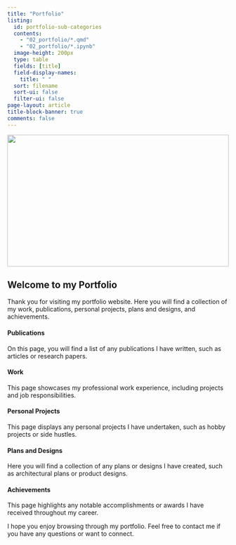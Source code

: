 ```yaml
---
title: "Portfolio"
listing:
  id: portfolio-sub-categories
  contents: 
    - "02_portfolio/*.qmd"
    - "02_portfolio/*.ipynb"
  image-height: 200px
  type: table
  fields: [title]
  field-display-names:
    title: " "
  sort: filename
  sort-ui: false
  filter-ui: false
page-layout: article
title-block-banner: true
comments: false
---
```


<!-- <div style="width: 100%; height: 300px; overflow: hidden;">
  <img src="portfolio_diego-ph-fIq0tET6llw-unsplash.jpg" style="position: relative; top: -25px; width: 100%;">
</div> -->

<!-- <div style=		
    "background-image: url(portfolio_diego-ph-fIq0tET6llw-unsplash.jpg);
    width: 100%;
    height: 400px;
    background-position: 50% 40%;
    /* background-attachment: fixed; */
    background-size: cover;">
</div> -->

<!-- ::: {style="width: 100%; height: 200px; overflow: hidden;"}

![](portfolio_diego-ph-fIq0tET6llw-unsplash.jpg){width=100%}

::: -->

![](portfolio_diego-ph-fIq0tET6llw-unsplash.jpg){style="height: 300px; width: 100%; object-fit: cover; object-position: center;"}

## Welcome to my Portfolio
Thank you for visiting my portfolio website. Here you will find a collection of my work, publications, personal projects, plans and designs, and achievements.

#### Publications
On this page, you will find a list of any publications I have written, such as articles or research papers.

#### Work
This page showcases my professional work experience, including projects and job responsibilities.

#### Personal Projects
This page displays any personal projects I have undertaken, such as hobby projects or side hustles.

#### Plans and Designs
Here you will find a collection of any plans or designs I have created, such as architectural plans or product designs.

#### Achievements
This page highlights any notable accomplishments or awards I have received throughout my career.

I hope you enjoy browsing through my portfolio. Feel free to contact me if you have any questions or want to connect.

::: {#portfolio-sub-categories style="text-align: center;"}
:::




